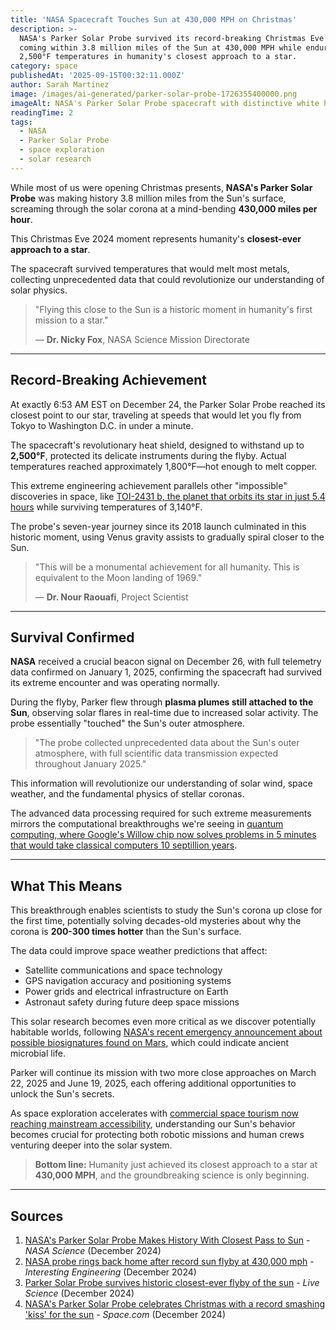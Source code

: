 ```yaml
---
title: 'NASA Spacecraft Touches Sun at 430,000 MPH on Christmas'
description: >-
  NASA's Parker Solar Probe survived its record-breaking Christmas Eve flyby,
  coming within 3.8 million miles of the Sun at 430,000 MPH while enduring
  2,500°F temperatures in humanity's closest approach to a star.
category: space
publishedAt: '2025-09-15T00:32:11.000Z'
author: Sarah Martinez
image: /images/ai-generated/parker-solar-probe-1726355400000.png
imageAlt: NASA's Parker Solar Probe spacecraft with distinctive white heat shield flying through the Sun's bright orange corona at 430,000 MPH during historic Christmas Eve flyby, with intense solar plasma effects, corona flares, and dramatic space environment visible around the probe
readingTime: 2
tags:
  - NASA
  - Parker Solar Probe
  - space exploration
  - solar research
---
```


While most of us were opening Christmas presents, **NASA's Parker Solar Probe** was making history 3.8 million miles from the Sun's surface, screaming through the solar corona at a mind-bending **430,000 miles per hour**.

This Christmas Eve 2024 moment represents humanity's **closest-ever approach to a star**.

The spacecraft survived temperatures that would melt most metals, collecting unprecedented data that could revolutionize our understanding of solar physics.

> "Flying this close to the Sun is a historic moment in humanity's first mission to a star."
>
> — **Dr. Nicky Fox**, NASA Science Mission Directorate

---

## Record-Breaking Achievement

At exactly 6:53 AM EST on December 24, the Parker Solar Probe reached its closest point to our star, traveling at speeds that would let you fly from Tokyo to Washington D.C. in under a minute.

The spacecraft's revolutionary heat shield, designed to withstand up to **2,500°F**, protected its delicate instruments during the flyby. Actual temperatures reached approximately 1,800°F—hot enough to melt copper.

This extreme engineering achievement parallels other "impossible" discoveries in space, like [TOI-2431 b, the planet that orbits its star in just 5.4 hours](/space/toi-2431-b-impossible-planet-defies-physics-nasa-discovery) while surviving temperatures of 3,140°F.

The probe's seven-year journey since its 2018 launch culminated in this historic moment, using Venus gravity assists to gradually spiral closer to the Sun.

> "This will be a monumental achievement for all humanity. This is equivalent to the Moon landing of 1969."
>
> — **Dr. Nour Raouafi**, Project Scientist

---

## Survival Confirmed

**NASA** received a crucial beacon signal on December 26, with full telemetry data confirmed on January 1, 2025, confirming the spacecraft had survived its extreme encounter and was operating normally.

During the flyby, Parker flew through **plasma plumes still attached to the Sun**, observing solar flares in real-time due to increased solar activity. The probe essentially "touched" the Sun's outer atmosphere.

> "The probe collected unprecedented data about the Sun's outer atmosphere, with full scientific data transmission expected throughout January 2025."

This information will revolutionize our understanding of solar wind, space weather, and the fundamental physics of stellar coronas.

The advanced data processing required for such extreme measurements mirrors the computational breakthroughs we're seeing in [quantum computing, where Google's Willow chip now solves problems in 5 minutes that would take classical computers 10 septillion years](/technology/quantum-computing-2025-commercial-breakthrough).

---

## What This Means

This breakthrough enables scientists to study the Sun's corona up close for the first time, potentially solving decades-old mysteries about why the corona is **200-300 times hotter** than the Sun's surface.

The data could improve space weather predictions that affect:

- Satellite communications and space technology
- GPS navigation accuracy and positioning systems
- Power grids and electrical infrastructure on Earth
- Astronaut safety during future deep space missions

This solar research becomes even more critical as we discover potentially habitable worlds, following [NASA's recent emergency announcement about possible biosignatures found on Mars](/space/nasa-mars-emergency-discovery-biosignature), which could indicate ancient microbial life.

Parker will continue its mission with two more close approaches on March 22, 2025 and June 19, 2025, each offering additional opportunities to unlock the Sun's secrets.

As space exploration accelerates with [commercial space tourism now reaching mainstream accessibility](/space/space-tourism-reaches-mainstream), understanding our Sun's behavior becomes crucial for protecting both robotic missions and human crews venturing deeper into the solar system.

> **Bottom line:** Humanity just achieved its closest approach to a star at **430,000 MPH**, and the groundbreaking science is only beginning.

---

## Sources

1. [NASA's Parker Solar Probe Makes History With Closest Pass to Sun](https://science.nasa.gov/science-research/heliophysics/nasas-parker-solar-probe-makes-history-with-closest-pass-to-sun/) - _NASA Science_ (December 2024)
2. [NASA probe rings back home after record sun flyby at 430,000 mph](https://interestingengineering.com/space/nasa-solar-probe-alive) - _Interesting Engineering_ (December 2024)
3. [Parker Solar Probe survives historic closest-ever flyby of the sun](https://www.livescience.com/space/space-exploration/nasas-parker-solar-probe-completes-historic-christmas-eve-flyby-of-the-sun-but-it-could-take-days-to-know-if-it-survived) - _Live Science_ (December 2024)
4. [NASA's Parker Solar Probe celebrates Christmas with a record smashing 'kiss' for the sun](https://www.space.com/nasa-parker-solar-probe-christmas-flyby) - _Space.com_ (December 2024)
